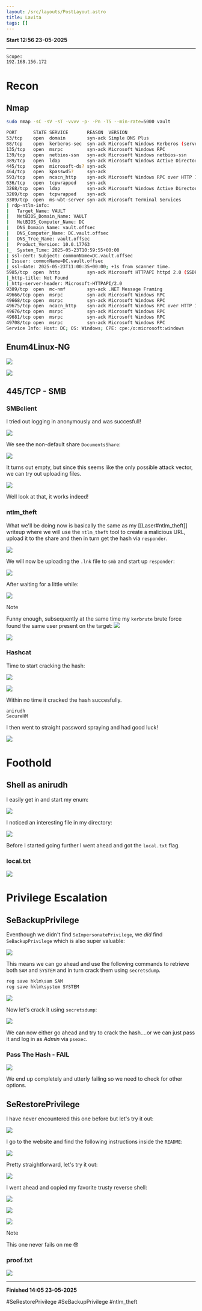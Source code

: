 ```yaml
---
layout: /src/layouts/PostLayout.astro
title: Lavita
tags: []
---
```

**Start 12:56 23-05-2025**

---
```
Scope:
192.168.156.172
```
# Recon

## Nmap

```bash
sudo nmap -sC -sV -sT -vvvv -p- -Pn -T5 --min-rate=5000 vault

PORT      STATE SERVICE       REASON  VERSION
53/tcp    open  domain        syn-ack Simple DNS Plus
88/tcp    open  kerberos-sec  syn-ack Microsoft Windows Kerberos (server time: 2025-05-23 10:59:00Z)
135/tcp   open  msrpc         syn-ack Microsoft Windows RPC
139/tcp   open  netbios-ssn   syn-ack Microsoft Windows netbios-ssn
389/tcp   open  ldap          syn-ack Microsoft Windows Active Directory LDAP (Domain: vault.offsec0., Site: Default-First-Site-Name)
445/tcp   open  microsoft-ds? syn-ack
464/tcp   open  kpasswd5?     syn-ack
593/tcp   open  ncacn_http    syn-ack Microsoft Windows RPC over HTTP 1.0
636/tcp   open  tcpwrapped    syn-ack
3268/tcp  open  ldap          syn-ack Microsoft Windows Active Directory LDAP (Domain: vault.offsec0., Site: Default-First-Site-Name)
3269/tcp  open  tcpwrapped    syn-ack
3389/tcp  open  ms-wbt-server syn-ack Microsoft Terminal Services
| rdp-ntlm-info: 
|   Target_Name: VAULT
|   NetBIOS_Domain_Name: VAULT
|   NetBIOS_Computer_Name: DC
|   DNS_Domain_Name: vault.offsec
|   DNS_Computer_Name: DC.vault.offsec
|   DNS_Tree_Name: vault.offsec
|   Product_Version: 10.0.17763
|_  System_Time: 2025-05-23T10:59:55+00:00
| ssl-cert: Subject: commonName=DC.vault.offsec
| Issuer: commonName=DC.vault.offsec
|_ssl-date: 2025-05-23T11:00:35+00:00; +1s from scanner time.
5985/tcp  open  http          syn-ack Microsoft HTTPAPI httpd 2.0 (SSDP/UPnP)
|_http-title: Not Found
|_http-server-header: Microsoft-HTTPAPI/2.0
9389/tcp  open  mc-nmf        syn-ack .NET Message Framing
49666/tcp open  msrpc         syn-ack Microsoft Windows RPC
49668/tcp open  msrpc         syn-ack Microsoft Windows RPC
49675/tcp open  ncacn_http    syn-ack Microsoft Windows RPC over HTTP 1.0
49676/tcp open  msrpc         syn-ack Microsoft Windows RPC
49681/tcp open  msrpc         syn-ack Microsoft Windows RPC
49708/tcp open  msrpc         syn-ack Microsoft Windows RPC
Service Info: Host: DC; OS: Windows; CPE: cpe:/o:microsoft:windows
```

## Enum4Linux-NG

![](../../../assets/adb4e5965ae1faee268db2984cc31d55.png)

![](../../../assets/eb27732e8ffc76026b3411a8375e6d96.png)

## 445/TCP - SMB
### SMBclient

I tried out logging in anonymously and was succesfull!

![](../../../assets/b564c1a648063520fddd4f929ac9bad3.png)

We see the non-default share `DocumentsShare`:

![](../../../assets/79ec9641367e17c9e5b841c704d3b5c2.png)

It turns out empty, but since this seems like the only possible attack vector, we can try out uploading files.

![](../../../assets/3273b30270dc2f1c62f88ac98dd4bd61.png)

Well look at that, it works indeed!

### ntlm_theft

What we'll be doing now is basically the same as my [[Laser#ntlm_theft]] writeup where we will use the `ntlm_theft` tool to create a malicious URL, upload it to the share and then in turn get the hash via `responder`.

![](../../../assets/7e87b83d6620d77713897031457f2af0.png)

We will now be uploading the `.lnk` file to `smb` and start up `responder`:

![](../../../assets/f438a040dab92576754b635fdfbb6923.png)

After waiting for a little while:

![](../../../assets/ee4d33eaab72286c03c7672f5c4d75ce.png)

>[!note]
>Funny enough, subsequently at the same time my `kerbrute` brute force found the same user present on the target:
>![](../../../assets/9dc0408a2eb598e35129f21b8cccf903.png)

![](../../../assets/a88d528d363b8d6b9a0a7635c7feb8a2.png)

### Hashcat

Time to start cracking the hash:

![](../../../assets/a1a08b39a1462139b022b1eaf2f1d28d.png)

![](../../../assets/facb5e8c13489a9c38fc1bf91680a4bd.png)

Within no time it cracked the hash succesfully.

```
anirudh
SecureHM
```

I then went to straight password spraying and had good luck!

![](../../../assets/de45de810c28e4f5876a351d1fd53e18.png)

# Foothold
## Shell as anirudh

I easily get in and start my enum:

![](../../../assets/6448a2d793c77b71b3a8b18bcaf5f651.png)

I noticed an interesting file in my directory:

![](../../../assets/2607b74452410408e96d95d38e780114.png)

Before I started going further I went ahead and got the `local.txt` flag.

### local.txt

![](../../../assets/647fda65cc76049ba3f7507e69b08bda.png)

# Privilege Escalation
## SeBackupPrivilege

Eventhough we didn't find `SeImpersonatePrivilege`, we *did* find `SeBackupPrivilege` which is also super valuable:

![](../../../assets/237a1d5fcf44e8c3fc09b6672d5f3d8d.png)

This means we can go ahead and use the following commands to retrieve both `SAM` and `SYSTEM` and in turn crack them using `secretsdump`.

```powershell
reg save hklm\sam SAM
reg save hklm\system SYSTEM
```

![](../../../assets/b70d5bc99e9f52f4628a85431451eb80.png)

Now let's crack it using `secretsdump`:

![](../../../assets/fd67c239c76b2f86ba754ea7619caaf7.png)

We can now either go ahead and try to crack the hash....or we can just pass it and log in as *Admin* via `psexec`.

### Pass The Hash - FAIL

![](../../../assets/850bf4cc7834f041f096567ae9dba2d6.png)

We end up completely and utterly failing so we need to check for other options.

## SeRestorePrivilege

I have never encountered this one before but let's try it out:

![](../../../assets/8eec577fb51d364b4c386ccdf8710f02.png)

I go to the website and find the following instructions inside the `README`:

![](../../../assets/399fba02c606cbb74cce9fe1adf3809d.png)

Pretty straightforward, let's try it out:

![](../../../assets/7d447cab2ff022d0d97556db731689f5.png)

I went ahead and copied my favorite trusty reverse shell:

![](../../../assets/a870452a363f7554cc80a5aa35673d92.png)

![](../../../assets/eefa39fa0e36b7f3aaccefdfa1684d91.png)

![](../../../assets/6e718997ce83f420e9ed8d948208afec.png)

>[!note]
>This one never fails on me 😎

### proof.txt

![](../../../assets/170dcd85a7a18b43c114e0f7b9639bf0.png)

---

**Finished 14:05 23-05-2025**

[^Links]: [[OSCP Prep]]

#SeRestorePrivilege #SeBackupPrivilege #ntlm_theft 
